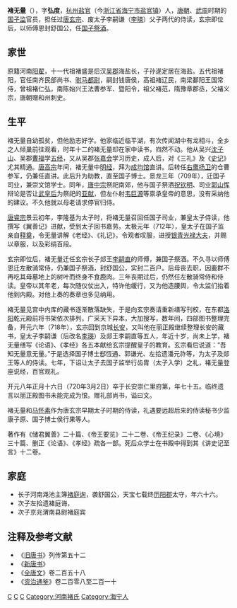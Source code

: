 '''褚无量'''（{{bd|646年||720年|3月2日}}），字'''弘度'''，[[杭州|杭州]][[鹽官縣|盐官]]（今[[浙江省|浙江省]][[海宁市|海宁市]][[盐官镇_(海宁市)|盐官镇]]）人，[[唐朝|唐朝]]、[[武周|武周]]时期的[[国子监|国子监]]官员，担任过[[唐玄宗|唐玄宗]]、废太子李嗣谦（[[李瑛_(唐朝)|李瑛]]）父子两代的侍读，玄宗即位后，以师傅恩封舒国公，任[[国子祭酒|国子祭酒]]。

== 家世 ==
原籍河南[[阳翟|阳翟]]，十一代祖褚盛是后汉[[吴郡|吴郡]]海盐长，子孙遂定居在海盐。五代祖褚阳，官任南齐民部尚书、[[驸马|驸马都尉]]，嗣封钱唐侯，高祖褚辽民，南梁鄱阳王国常侍，曾祖褚仁弘，南陈始兴王法曹参军、暨阳令，祖父褚范，隋豫章郡丞，父褚义宗，唐朝赠和州刺史。

==生平==
褚无量自幼孤贫，但他励志好学。他家临近临平湖，有次传闻湖中有龙相斗，全乡之人倾巢前往观看，时年十二的褚无量却在家中读书，岿然不动。他从吴兴[[沈子山|沈子山]]、吴郡[[曹福|曹福]]学[[五经|五经]]，又从吴郡[[张嘉会|张嘉会]]学习历史，成人后，对《三礼》及《[[史记|史记]]》尤其精通。[[唐高宗|唐高宗]]年间，褚无量中[[明经|明经]]，拜为[[成均馆|成均馆]]直讲。后转任[[右鹰扬卫|右鹰扬卫]]的仓曹参军，仍兼任直讲。此后升为助教，直至国子博士。景龙三年（709年），迁国子司业，兼崇文馆学士。同年，[[唐中宗|唐中宗]]祭祀南郊，他与国子祭酒[[祝钦明|祝钦明]]、司业[[郭山恽|郭山恽]]辩论是否让[[武则天|武皇后]]为祭祀的[[亚献|亚献]]，但左仆射[[韦巨源|韦巨源]]等禀承皇帝的意思，没有采纳他的建议。不久他就以母老请求停官归侍。

[[唐睿宗|唐睿宗]]景云初年，李隆基为太子时，将褚无量召回任国子司业，兼皇太子侍读，他撰写《翼善记》进献，受到太子回书嘉劳。太极元年（712年），皇太子在国子监亲自[[释奠|释奠]]，令无量讲解《老经》、《礼记》，令观者叹服，进授[[光祿大夫|银青光禄大夫]]，并赐以章服，以及彩绢百段。

玄宗即位后，褚无量迁任玄宗长子郯王[[李琮_(庆王)|李嗣直]]的师傅，兼国子祭酒。不久寻以师傅恩迁左散骑常侍，仍兼国子祭酒，封舒国公，实封二百户。后母丧去职，因鹿群不再吃其母墓地上的树叶而终身不食鹿肉。三年丧期过后，仍然任左散骑常侍和侍读。皇帝以其年老，每次随仪仗出入，特许他缓行，又为他造腰舆，令太监们抬着他到内殿。对他上奏的奏章也多见纳用。

褚无量见宫中内库的藏书逐渐散落缺失，于是向玄宗奏请重新缮写刊校，在东都[[洛阳市|洛阳]]乾元殿前将书架依次排列，广采天下异本，大加搜写，数年间，四部图书整理完备，开元六年（718年），玄宗回到京城[[长安|长安]]，又叫他在丽正殿继续整理长安的藏书，皇太子李嗣谦（后改名[[李瑛_(唐朝)|李瑛]]）及郯王李嗣直等五人，年近十岁，尚未上学，褚无量缮写《论语》、《孝经》各五本献给玄宗提醒皇子的教育。玄宗看后说道：“吾知无量意无量。”于是选择国子博士郄恆通、郭谦光、左拾遗潘元祚等，为太子及郯王等人的侍读。七年，下诏让太子去国子监举行齿胄（太子入学）之礼，褚无量登座说经，百官观礼。

开元八年正月十六日（720年3月2日）卒于长安崇仁里府第，年七十五。临终遗言以丽正殿图书未能完成为恨。赠礼部尚书，谥曰文。

褚无量和[[马怀素|马怀素]]作为唐玄宗早期太子时期的侍读，礼遇要远超后来的侍读秘书少监康子原、国子博士侯行果等人。

著作有《储君翼善》二十篇、《帝王要览》二十二卷、《帝王纪录》二卷、《心境》三十篇、删正《论语》、《孝经》疏各一部。死后众学士在书殿中得到其《讲史记至言》十二卷。

== 家庭 ==
*长子河南渑池主簿[[褚庭询|褚庭询]]，袭舒国公，天宝七载终[[历阳郡|历阳郡]]太守，年六十六。
*次子左拾遗褚庭诲，
*次子京兆渭南县尉褚庭宾

== 注释及参考文献 ==
*《[[旧唐书|旧唐书]]》列传第五十二
*《[[新唐书|新唐书]]》
*《[[全唐文|全唐文]]》卷二百五十八
*《[[资治通鉴|资治通鉴]]》卷二百零八至二百一十

[[Category:褚姓|C]]
[[Category:唐朝明经|C]]
[[Category:唐朝国公|C]]
[[Category:河南褚氏|Category:河南褚氏]]
[[Category:海宁人|Category:海宁人]]